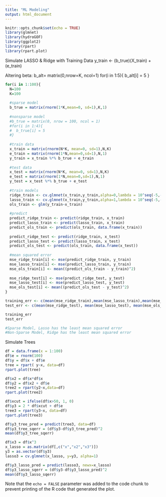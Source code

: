 ---
title: "ML Modeling"
output: html_document
---

```{r setup, include=FALSE}
knitr::opts_chunk$set(echo = TRUE)
library(glmnet)
library(hydroGOF)
library(ggplot2)
library(rpart)
library(rpart.plot)
```

Simulate LASSO & Ridge with Training Data
y_train <- (b_true)(X_train) + (e_train)

Altering beta:
  b_alt= matrix(0,nrow=K, ncol=1)
  for(i in 1:5){
    b_alt[i] = 5
  }
```{r lasso&ridge training}

for(i in 1:100){
  N=100
  K=100
  
  #sparse model
  b_true = matrix(rnorm(1*K,mean=0, sd=1),K,1)
  
  #nonsparse model
  #b_true = matrix(0, nrow = 100, ncol = 1)
  #for(i in 1:4){
  #  b_true[i] = 5
  #}
  
  #train data
  x_train = matrix(rnorm(N*K, mean=0, sd=1),N,K)
  e_train = matrix(rnorm(1*N,mean=0,sd=1),N,1)
  y_train = x_train %*% b_true + e_train
  
  #test data
  x_test = matrix(rnorm(N*K, mean=0, sd=1),N,K)
  e_test = matrix(rnorm(1*N,mean=0,sd=1),N,1)
  y_test = x_test %*% b_true + e_test
  
  #train models
  ridge_train <- cv.glmnet(x_train,y_train,alpha=0,lambda = 10^seq(-5,-1,.1))
  lasso_train <- cv.glmnet(x_train,y_train,alpha=1,lambda = 10^seq(-5,-1,.1))
  ols_train <- glm(y_train~x_train)
  
  #predict
  predict_ridge_train <- predict(ridge_train, x_train)
  predict_lasso_train <- predict(lasso_train, x_train)
  predict_ols_train <- predict(ols_train, data.frame(x_train))
  
  predict_ridge_test <- predict(ridge_train, x_test)
  predict_lasso_test <- predict(lasso_train, x_test)
  predict_ols_test <- predict(ols_train, data.frame(x_test))
  
  #mean squared error
  mse_ridge_train[i] <- mse(predict_ridge_train, y_train)
  mse_lasso_train[i] <- mse(predict_lasso_train, y_train)
  mse_ols_train[i] <- mean((predict_ols_train - y_train)^2)
  
  mse_ridge_test[i] <- mse(predict_ridge_test, y_test)
  mse_lasso_test[i] <- mse(predict_lasso_test, y_test)
  mse_ols_test[i] <- mean((predict_ols_test - y_test)^2)
}

training_err <- c(mean(mse_ridge_train),mean(mse_lasso_train),mean(mse_ols_train))
test_err <- c(mean(mse_ridge_test), mean(mse_lasso_test), mean(mse_ols_test))

training_err
test_err

#Sparse Model, Lasso has the least mean squared error
#Non-Sparse Model, Ridge has the least mean squared error
```

Simulate Trees

```{r trees}
df = data.frame(x = 1:100)
df$e = rnorm(100)
df$y = df$x + df$e
tree = rpart( y~x, data=df)
rpart.plot(tree)

df$x2 = df$x*df$x
df$y2 = df$x2 + df$e
tree2 = rpart(y2~x,data=df)
rpart.plot(tree2)

df$xcut = ifelse(df$x>50, 1, 0)
df$y3 = 2 * df$xcut + df$e
tree3 = rpart(y3~x, data=df)
rpart.plot(tree3)

df$y3_tree_pred = predict(tree3, data=df)
df$y3_tree_sqerr = (df$y3-df$y3_tree_pred)^2
mean(df$y3_tree_sqerr)

df$x3 = df$x^3
x_lasso = as.matrix(df[,c("x","x2","x3")])
y3 = as.vector(df$y3)
lasso3 = cv.glmnet(x_lasso, y=y3, alpha=1)

df$y3_lasso_pred = predict(lasso3, newx=x_lasso)
df$y3_lasso_sqerr = (df$y3-df$y3_lasso_pred)^2
mean(df$y3_lasso_sqerr)
```

Note that the `echo = FALSE` parameter was added to the code chunk to prevent printing of the R code that generated the plot.
